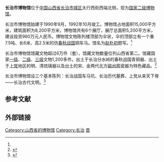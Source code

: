 {{Infobox Museum
 |name    = 长治市博物馆
 |其他名称= 
 |logo =
 |logosize =
 |logo_caption =
 |图像    = 
 |图像大小= 
 |图像说明= 
 |map_type= China Shanxi
 |latitude= 36.2
 |longitude=113.083
 |map_size= 200
 |map_type_zh= 山西省
 |坐标    = {{coord|36|12|41|N|113|5|14|E|display=inline,title}}
 |成立时间= 
 |关闭时间= 
 |地址    = {{CHN}}[[山西省|山西省]][[长治市|长治市]][[城区_(长治市)|城区]]太行西街西端北侧
 |类型    = 历史类博物馆
 |馆藏规模= 60,000件（组）以上
 |占地面积= 15,000平方米
 |年参观人数= 
 |现任主管= 
 |现任馆长= 
 |公共交通= 
 |开放时间= 08：00—12：00<br>14：30—18：30
 |官方网站= 
}}

'''长治市博物馆'''位于[[中国|中国]][[山西省|山西省]][[长治市|长治市]][[城区_(长治市)|城区]]太行西街西端北侧，现为[[国家二级博物馆|国家二级博物馆]]。

长治市博物馆始建于1990年9月，1992年10月竣工。博物馆占地面积15,000平方米，建筑面积为8,200平方米，博物馆共有6个展厅，展厅总面积5,200平方米，建设投资960万元人民币。博物馆文物陈列楼顶部为伞状，伞的顶部立有一个重7.5吨、长6米、高2.5米的仿[[春秋战国|春秋战国]]铜车马。馆名为[[赵朴初|赵朴初]]题写。<ref name=rw/>

长治市博物馆馆藏文物超过6万件（套），馆藏文物数量位列山西省第二。馆藏国家[[国家一级文物|一级]]、[[国家二级文物|二级]]、[[国家三级文物|三级]]文物1,200多件。出土于长治分水岭的春秋战国青铜器、出土于[[上党|上党]]地区的明、清琉璃器以及出土的宋、金两代北方[[磁州窑|磁州窑]]瓷器为特色藏品。<ref name=rw>{{cite news|title=人文长治：线路一|url=http://bz.ccxtd.com.cn/shtml/szbz2/20130723/200104.shtml|accessdate=2013-08-30|newspaper=长治日报|date=2013-07-23}}{{dead link|date=2018年5月 |bot=InternetArchiveBot |fix-attempted=yes }}</ref>

长治市博物馆设三个基本陈列：长治战国车马坑、长治历代墓葬、上党从来天下脊——长治古代文明。<ref>{{cite web|title=长治市博物馆（图）|url=http://www.changzhi.gov.cn/info/news/2011/nry/199793.htm|work=长治市情>>旅游服务>>纪念馆地|publisher=长治市人民政府|accessdate=2013-08-30|deadurl=yes|archiveurl=https://web.archive.org/web/20130607002903/http://www.changzhi.gov.cn/info/news/2011/nry/199793.htm|archivedate=2013-06-07}}</ref>

== 参考文献 ==
{{Reflist}}

== 外部链接 ==

[[Category:山西省的博物馆|Category:山西省的博物馆]]
[[Category:长治|Category:长治]]
[[Category:国家二级博物馆|晋]]
